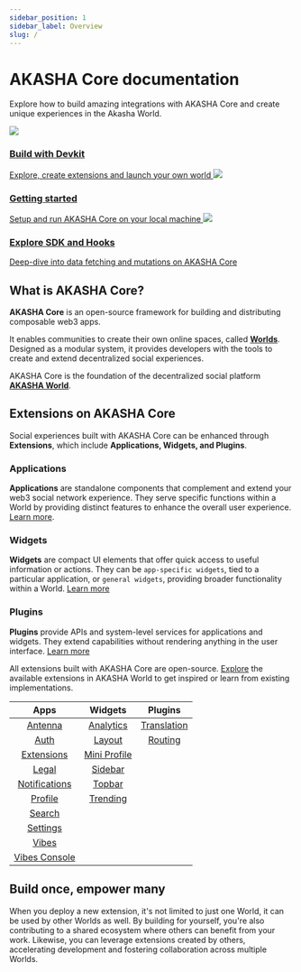 ```yaml
---
sidebar_position: 1
sidebar_label: Overview
slug: /
---
```


# AKASHA Core documentation

Explore how to build amazing integrations with AKASHA Core and create unique experiences in the Akasha World.

<div style={{ display: "flex", justifyContent: "space-between" }}>
  <a className="card clickable-card" href="/devkit">
    <img src="/img/build-with-devkit.webp"></img>
    <h3 style={{ margin: "0.5rem 0rem 0.35rem" }}>Build with Devkit</h3>
    <span style={{ margin: "0rem" }}>
      Explore, create extensions and launch your own world
    </span>
  </a>
  <a className="card clickable-card" href="/setup">
    <img src="/img/getting-started.webp"></img>
    <h3 style={{ margin: "0.5rem 0rem 0.35rem" }}>Getting started</h3>
    <span style={{ margin: "0rem" }}>
      Setup and run AKASHA Core on your local machine
    </span>
  </a>
  <a className="card clickable-card" href="/data-fetching-and-mutations">
    <img src="/img/explore-sdk-hooks.webp"></img>
    <h3 style={{ margin: "0.5rem 0rem 0.35rem" }}>Explore SDK and Hooks</h3>
    <span style={{ margin: "0rem" }}>
      Deep-dive into data fetching and mutations on AKASHA Core
    </span>
  </a>
</div>

## What is AKASHA Core?

**AKASHA Core** is an open-source framework for building and distributing composable web3 apps.

It enables communities to create their own online spaces, called [**Worlds**](https://akasha.org/world/). Designed as a modular system, it provides developers with the tools to create and extend decentralized social experiences.

AKASHA Core is the foundation of the decentralized social platform [**AKASHA World**](https://next.akasha-world-framework.pages.dev/).

## Extensions on AKASHA Core

Social experiences built with AKASHA Core can be enhanced through **Extensions**, which include **Applications, Widgets, and Plugins**.

### Applications

**Applications** are standalone components that complement and extend your web3 social network experience. They serve specific functions within a World by providing distinct features to enhance the overall user experience. [Learn more](./extensions/applications.md).

### Widgets

**Widgets** are compact UI elements that offer quick access to useful information or actions. They can be `app-specific widgets`, tied to a particular application, or `general widgets`, providing broader functionality within a World. [Learn more](./extensions/widgets.md)

### Plugins

**Plugins** provide APIs and system-level services for applications and widgets. They extend capabilities without rendering anything in the user interface. [Learn more](./extensions/plugins.md)

All extensions built with AKASHA Core are open-source. [Explore](https://next.akasha-world-framework.pages.dev/@akashaorg/app-extensions/installed-extensions) the available extensions in AKASHA World to get inspired or learn from existing implementations.

|                                               Apps                                                |                                              Widgets                                               |                                                   Plugins                                                   |
| :-----------------------------------------------------------------------------------------------: | :------------------------------------------------------------------------------------------------: | :---------------------------------------------------------------------------------------------------------: |
|       [Antenna](https://github.com/AKASHAorg/akasha-core/tree/next/extensions/apps/antenna)       |    [Analytics](https://github.com/AKASHAorg/akasha-core/tree/next/extensions/widgets/analytics)    | [Translation](https://github.com/AKASHAorg/akasha-core/tree/next/extensions/widgets/layout/src/translation) |
|        [Auth](https://github.com/AKASHAorg/akasha-core/tree/next/extensions/apps/auth-app)        |       [Layout](https://github.com/AKASHAorg/akasha-core/tree/next/extensions/widgets/layout)       | [Routing](https://github.com/AKASHAorg/akasha-core/blob/next/libs/app-loader/src/plugins/routing-plugin.ts) |
|    [Extensions](https://github.com/AKASHAorg/akasha-core/tree/next/extensions/apps/extensions)    | [Mini Profile](https://github.com/AKASHAorg/akasha-core/tree/next/extensions/widgets/mini-profile) |                                                                                                             |
|         [Legal](https://github.com/AKASHAorg/akasha-core/tree/next/extensions/apps/legal)         |      [Sidebar](https://github.com/AKASHAorg/akasha-core/tree/next/extensions/widgets/sidebar)      |                                                                                                             |
| [Notifications](https://github.com/AKASHAorg/akasha-core/tree/next/extensions/apps/notifications) |      [Topbar](https://github.com/AKASHAorg/akasha-core/tree/next/extensions/widgets/top-bar)       |                                                                                                             |
|       [Profile](https://github.com/AKASHAorg/akasha-core/tree/next/extensions/apps/profile)       |     [Trending](https://github.com/AKASHAorg/akasha-core/tree/next/extensions/widgets/trending)     |                                                                                                             |
|        [Search](https://github.com/AKASHAorg/akasha-core/tree/next/extensions/apps/search)        |                                                                                                    |                                                                                                             |
|      [Settings](https://github.com/AKASHAorg/akasha-core/tree/next/extensions/apps/settings)      |                                                                                                    |                                                                                                             |
|         [Vibes](https://github.com/AKASHAorg/akasha-core/tree/next/extensions/apps/vibes)         |                                                                                                    |                                                                                                             |
| [Vibes Console](https://github.com/AKASHAorg/akasha-core/tree/next/extensions/apps/vibes-console) |                                                                                                    |                                                                                                             |

## Build once, empower many

When you deploy a new extension, it's not limited to just one World, it can be used by other Worlds as well. By building for yourself, you're also contributing to a shared ecosystem where others can benefit from your work. Likewise, you can leverage extensions created by others, accelerating development and fostering collaboration across multiple Worlds.

